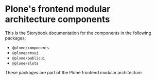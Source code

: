 
<Meta title="Introduction" />


# Plone's frontend modular architecture components

This is the Storybook documentation for the components in the following packages:

- `@plone/components`
- `@plone/cmsui`
- `@plone/publicui`
- `@plone/slots`

These packages are part of the Plone frontend modular architecture.
